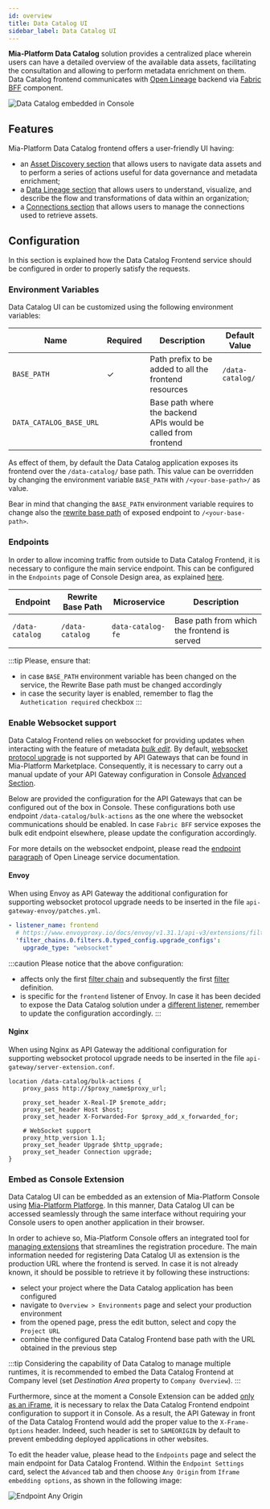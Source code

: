```yaml
---
id: overview
title: Data Catalog UI
sidebar_label: Data Catalog UI
---
```


**Mia-Platform Data Catalog** solution provides a centralized place wherein users can have a detailed overview of the available data assets, facilitating the consultation and allowing to perform metadata enrichment on them.  
Data Catalog frontend communicates with [Open Lineage](/data_catalog/data_catalog_open_lineage.mdx) backend
via [Fabric BFF](/data_catalog/data_catalog_fabric_bff.mdx) component.

<!---
REPLACE IMAGE
-->

![Data Catalog embedded in Console](./../img/data_catalog_in_console.png)

## Features

Mia-Platform Data Catalog frontend offers a user-friendly UI having:

* an [Asset Discovery section](/data_catalog/frontend/data_catalog_assets.mdx)  that allows users to navigate data assets and to perform a series of actions useful for data governance and metadata enrichment;
* a [Data Lineage section](/data_catalog/frontend/data_lineage.mdx) that allows users to understand, visualize, and describe the flow and transformations of data within an organization;
* a [Connections section](/data_catalog/frontend/data_catalog_connections.mdx) that allows users to manage the connections used to retrieve assets.

## Configuration

In this section is explained how the Data Catalog Frontend service should be configured in order to properly satisfy the requests.

### Environment Variables

Data Catalog UI can be customized using the following environment variables:

| Name                    | Required | Description                                                    | Default Value    |
|-------------------------|----------|----------------------------------------------------------------|------------------|
| `BASE_PATH`             | &check;  | Path prefix to be added to all the frontend resources          | `/data-catalog/` |
| `DATA_CATALOG_BASE_URL` |          | Base path where the backend APIs would be called from frontend |                  |

As effect of them, by default the Data Catalog application exposes its frontend over the `/data-catalog/` base path.
This value can be overridden by changing the environment variable `BASE_PATH` with `/<your-base-path>/` as value.

Bear in mind that changing the `BASE_PATH` environment variable requires to change also the [rewrite base path](/development_suite/api-console/api-design/endpoints.md#about-rewrite-base-path)
of exposed endpoint to `/<your-base-path>`.

### Endpoints

In order to allow incoming traffic from outside to Data Catalog Frontend, it is necessary to configure the main service endpoint.
This can be configured in the `Endpoints` page of Console Design area, as explained [here](/development_suite/api-console/api-design/endpoints.md).

| Endpoint        | Rewrite Base Path | Microservice      | Description                                 |
|-----------------|-------------------|-------------------|---------------------------------------------|
| `/data-catalog` | `/data-catalog`   | `data-catalog-fe` | Base path from which the frontend is served |

:::tip
Please, ensure that:
- in case `BASE_PATH` environment variable has been changed on the service, the Rewrite Base path must be changed accordingly
- in case the security layer is enabled, remember to flag the `Authetication required` checkbox
:::


### Enable Websocket support

Data Catalog Frontend relies on websocket for providing updates when interacting with the feature of  metadata [_bulk edit_](#bulk-actions).
By default, [websocket protocol upgrade](https://developer.mozilla.org/en-US/docs/Web/HTTP/Protocol_upgrade_mechanism#upgrading_to_a_websocket_connection)
is not supported by API Gateways that can be found in Mia-Platform Marketplace.
Consequently, it is necessary to carry out a manual update of your API Gateway configuration in Console [Advanced Section](/development_suite/api-console/advanced-section/index.md).

Below are provided the configuration for the API Gateways that can be configured out of the box in Console. These configurations both use endpoint `/data-catalog/bulk-actions` as the one
where the websocket communications should be enabled. In case `Fabric BFF` service exposes the bulk edit endpoint elsewhere, please update the configuration accordingly.

For more details on the websocket endpoint, please read the [endpoint paragraph](/data_catalog/data_catalog_open_lineage.mdx#endpoints) of Open Lineage service documentation.

#### Envoy

When using Envoy as API Gateway the additional configuration for supporting websocket protocol upgrade needs to be inserted in the file `api-gateway-envoy/patches.yml`.

```yaml title=api-gateway-envoy/patches.yml
- listener_name: frontend
  # https://www.envoyproxy.io/docs/envoy/v1.31.1/api-v3/extensions/filters/network/http_connection_manager/v3/http_connection_manager.proto#envoy-v3-api-msg-extensions-filters-network-http-connection-manager-v3-httpconnectionmanager-upgradeconfig
  'filter_chains.0.filters.0.typed_config.upgrade_configs':
    upgrade_type: "websocket"
```

:::caution
Please notice that the above configuration:
- affects only the first [filter chain](https://www.envoyproxy.io/docs/envoy/v1.31.1/api-v3/config/listener/v3/listener_components.proto#config-listener-v3-filterchain) and subsequently the first [filter](https://www.envoyproxy.io/docs/envoy/v1.31.1/api-v3/config/listener/v3/listener_components.proto#envoy-v3-api-msg-config-listener-v3-filter) definition.
-  is specific for the `frontend` listener of Envoy. In case it has been decided to expose the Data Catalog solution
under a [different listener](/development_suite/api-console/api-design/listeners.md), remember to update the configuration accordingly.
:::

#### Nginx

When using Nginx as API Gateway the additional configuration for supporting websocket protocol upgrade needs to be inserted in the file `api-gateway/server-extension.conf`.

```nginx title=api-gateway/server-extension.conf
location /data-catalog/bulk-actions {
    proxy_pass http://$proxy_name$proxy_url;

    proxy_set_header X-Real-IP $remote_addr;
    proxy_set_header Host $host;
    proxy_set_header X-Forwarded-For $proxy_add_x_forwarded_for;

    # WebSocket support
    proxy_http_version 1.1;
    proxy_set_header Upgrade $http_upgrade;
    proxy_set_header Connection upgrade;
}
```

### Embed as Console Extension

Data Catalog UI can be embedded as an extension of Mia-Platform Console using [Mia-Platform Platforge](/release-notes/mia-platform-v13.mdx#platforge-enhance-extensibility).
In this manner, Data Catalog UI can be accessed seamlessly through the same interface without requiring your Console users to open another application in their browser.

In order to achieve so, Mia-Platform Console offers an integrated tool for [managing extensions](/console/company-configuration/extensions.md)
that streamlines the registration procedure. The main information needed for registering Data Catalog UI as extension is the production URL
where the frontend is served. In case it is not already known, it should be possible to retrieve it by following these instructions:

- select your project where the Data Catalog application has been configured
- navigate to `Overview > Environments` page and select your production environment
- from the opened page, press the edit button, select and copy the `Project URL`
- combine the configured Data Catalog Frontend base path with the URL obtained in the previous step

:::tip
Considering the capability of Data Catalog to manage multiple runtimes, it is recommended to embed the Data Catalog Frontend at Company level (set _Destination Area_ property to `Company Overview`).
:::

Furthermore, since at the moment a Console Extension can be added <u>only as an iFrame</u>, it is necessary to relax the Data Catalog Frontend endpoint configuration to support it in Console. As a result,
the API Gateway in front of the Data Catalog Frontend would add the proper value to the `X-Frame-Options` header. Indeed, such header is set to `SAMEORIGIN` by default to prevent embedding deployed applications in other websites.

To edit the header value, please head to the `Endpoints` page and select the main endpoint for Data Catalog Frontend. Within the `Endpoint Settings` card, select the `Advanced` tab and then choose `Any Origin` from `Iframe embedding options`, as shown in the following image:

![Endpoint Any Origin](./../img/endpoint_any_origin.png)

